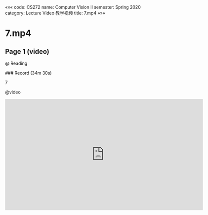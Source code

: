 «««
code: CS272
name: Computer Vision II
semester: Spring 2020
category: Lecture Video 教学视频
title: 7.mp4
»»»

# 7.mp4

## Page 1 (video)

@ Reading

<div class="markdown-body">
### Record (34m 30s)

7
</div>

@video

<iframe src="https://sbbrisk.com/e/bojfuhngy8zp.html" frameborder=0 marginwidth=0 marginheight=0 scrolling=no width=640 height=360 allowfullscreen></iframe>
